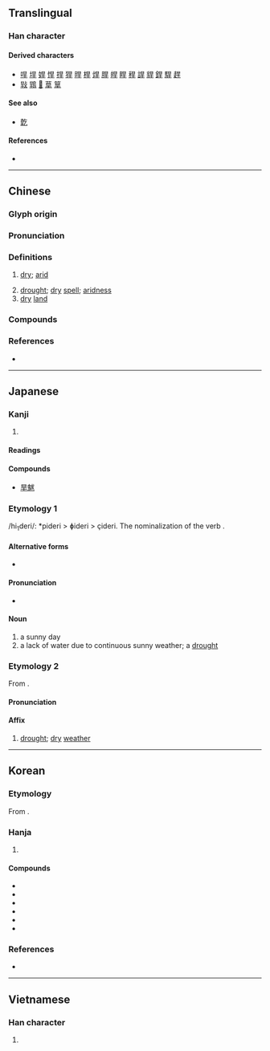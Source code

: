 {{character info}}
==Translingual==

===Han character===
{{Han char|rn=72|rad=日|as=03|sn=7|four=60401|canj=AMJ|ids=⿱日干}}

====Derived characters====
* [[哻]] [[垾]] [[娨]] [[悍]] [[捍]] [[猂]] [[晘]] [[桿]] [[焊]] [[䏷]] [[皔]] [[睅]] [[稈]] [[䛞]] [[貋]] [[銲]] [[駻]] [[趕]]
* [[㪋]] [[䳚]] [[𣊋]] [[䓍]] [[筸]]

====See also====
* [[亁]]

====References====
* {{Han ref|kx=0490.060|dkj=13752|dj=0851.070|hdz=21486.080|uh=65F1|ud=26097|bh=A7F2|bd=42994}}

----

==Chinese==
{{zh-forms}}

===Glyph origin===
{{Han etym}}

===Pronunciation===
{{zh-pron
|m=hàn
|c=hon5
|h=pfs=hôn
|j=han3
|md=âng
|mn=qz:ǒaⁿ/tw,xm,zz:ōaⁿ/tw,xm,zz:hōaⁿ/hān
|mn_note=ǒaⁿ/ōaⁿ/hōaⁿ - vernacular; hān - literary
|mn-t=uan6
|w=3hhoe
|mc=y
|oc=y
|ma=y
|cat=a,n
}}

===Definitions===
{{zh-hanzi}}

# {{lb|zh|of [[land]]}} [[dry]]; [[arid]]
# [[drought]]; [[dry]] [[spell]]; [[aridness]]
# [[dry]] [[land]]

===Compounds===
{{zh-der|旱冰|旱船|旱道|旱道兒|旱稻|旱稻兒|旱地|旱季|旱井|旱澇|旱澇保收|旱路|旱年|旱橋|旱情|旱傘|旱生植物|旱獺|旱天|旱田|旱象|旱鴨子|旱煙|旱煙袋|旱秧田|旱災|亢旱|久旱不雨|天旱|乾旱|大旱雲霓|伏旱|旱魃為虐|旱船舞|水旱不收|旱祭|旱苗|撐旱船|旱苗得雨|水旱|水旱碼頭|抗旱|秋旱|旱軍|涔旱|旱麓|旱潦|旱魃|枯旱|旱煙筒|旱性植物|旱天雷|蟲霜水旱|苦旱|遍地荒旱|耐旱|起旱|荒旱|跑旱船}}

===References===
* {{thcwd|3226}}

{{zh-cat|Intermediate}}

----

==Japanese==

===Kanji===
{{ja-kanji|grade=|rs=日03}}

# {{rfdef|ja|sort=日03}}

====Readings====
{{ja-readings
|on=かん
|kun=ひでり-
}}

====Compounds====
* [[旱魃]]

===Etymology 1===
/hi<sub>1</sub>deri/: *pideri > ɸideri > çideri. The nominalization of the verb {{m|ja|日照る|tr=hideru}}.

====Alternative forms====
* {{l|ja|日照り}}

====Pronunciation====
* {{IPA|ja|[çideri]}}

====Noun====
{{ja-noun|ひでり}}

# a sunny day
# a lack of water due to continuous sunny weather; a [[drought]]

===Etymology 2===
{{ja-kanjitab|かん|yomi=on}}
From {{der|ja|ltc|sort=かん|-}} {{ltc-l|旱}}.

====Pronunciation====
{{ja-pron|かん|y=on}}

====Affix====
{{ja-pos|affix|かん}}

# [[drought]]; [[dry]] [[weather]]

----

==Korean==

===Etymology===
From {{der|ko|ltc|-}} {{ltc-l|旱|id=1}}. {{hanja-hunmong|한〯|han|天文#상03A}}

===Hanja===
{{ko-hanja-search}}
{{ko-hanja|가물|한}}

# {{hanja form of|한|[[drought]]}}

====Compounds====
{{der-top3|Compounds}}
* {{ko-l|한재|旱災}}
* {{ko-l|대한|大旱}}
* {{ko-l|한발|旱魃}}
* {{ko-l|한해|旱害}}
* {{ko-l|한귀|旱鬼}}
* {{ko-l|한수|旱水}}
{{der-bottom}}

===References===
* {{R:hanjadoc|4547}}

----

==Vietnamese==

===Han character===
{{vi-hantu|[[hạn]], [[khan]]|rs=日03}}

# {{rfdef|vi|sort=日03}}